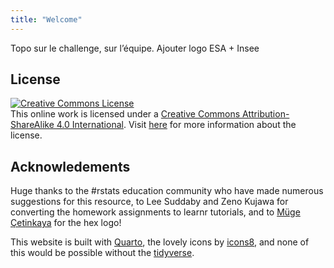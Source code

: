 ```yaml
---
title: "Welcome"
---
```


Topo sur le challenge, sur l'équipe.
Ajouter logo ESA + Insee 


## License {.unnumbered}

<a rel="license" href="https://creativecommons.org/licenses/by-sa/4.0/"><img src="https://licensebuttons.net/l/by-sa/4.0/88x31.png" alt="Creative Commons License" style="border-width:0"/></a><br />This online work is licensed under a <a rel="license" href="https://creativecommons.org/licenses/by-sa/4.0/">Creative Commons Attribution-ShareAlike 4.0 International</a>.
Visit [here](https://github.com/InseeFrLab/ESA-Nowcasting-2023/blob/main/LICENCE) for more information about the license.

## Acknowledements {.unnumbered}

Huge thanks to the #rstats education community who have made numerous suggestions for this resource, to Lee Suddaby and Zeno Kujawa for converting the homework assignments to learnr tutorials, and to [Müge Çetinkaya](http://muge.fr/) for the hex logo!

This website is built with [Quarto](https://quarto.org), the lovely icons by [icons8](http://icons8.com/), and none of this would be possible without the [tidyverse](https://tidyverse.org).